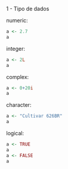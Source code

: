 1 - Tipo de dados

numeric:
```r
a <- 2.7
a
```
integer:
```r
a <- 2L
a
```
complex:
```r
a <- 0+20i
a
```
character:
```r
a <- "Cultivar 626BR"
a
```
logical:
```r
a <- TRUE
a
a <- FALSE
a
```